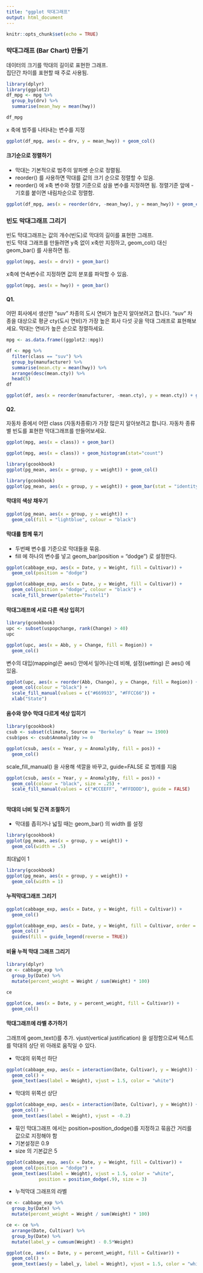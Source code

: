 ```yaml
---
title: "ggplot 막대그래프"
output: html_document
---
```


```r
knitr::opts_chunk$set(echo = TRUE)
```

### 막대그래프 (Bar Chart) 만들기

데이터의 크기를 막대의 길이로 표현한 그래프. \
집단간 차이를 표현할 때 주로 사용됨. 

```r
library(dplyr)
library(ggplot2)
df_mpg <- mpg %>% 
  group_by(drv) %>% 
  summarise(mean_hwy = mean(hwy))

df_mpg
```

x 축에 범주를 나타내는 변수를 지정
```r
ggplot(df_mpg, aes(x = drv, y = mean_hwy)) + geom_col()
```

#### 크기순으로 정렬하기

- 막대는 기본적으로 범주의 알파벳 순으로 정렬됨. 
- reorder() 를 사용하면 막대를 값의 크기 순으로 정렬할 수 있음. 
- reorder() 에 x축 변수와 정렬 기준으로 삼을 변수를 지정하면 됨. 정렬기준 앞에 - 기호를 붙이면 내림차순으로 정렬함. 

```r
ggplot(df_mpg, aes(x = reorder(drv, -mean_hwy), y = mean_hwy)) + geom_col()
```

### 빈도 막대그래프 그리기 

빈도 막대그래프는 값의 개수(빈도)로 막대의 길이를 표현한 그래프.\
빈도 막대 그래프를 만들려면 y축 없이 x축만 지정하고, geom_col() 대신 geom_bar() 를 사용하면 됨. 

```r
ggplot(mpg, aes(x = drv)) + geom_bar()
```

x축에 연속변수르 지정하면 값의 분포를 파악할 수 있음. 

```r
ggplot(mpg, aes(x = hwy)) + geom_bar()
```

#### Q1. 
어떤 회사에서 생산한 "suv" 차종의 도시 연비가 높은지 알아보려고 합니다. "suv" 차종을 대상으로 평균 cty(도시 연비)가 가장 높은 회사 다섯 곳을 막대 그래프로 표현해보세요. 막대는 연비가 높은 순으로 정렬하세요. 

```r
mpg <- as.data.frame((ggplot2::mpg))

df <- mpg %>% 
  filter(class == "suv") %>% 
  group_by(manufacturer) %>% 
  summarise(mean.cty = mean(hwy)) %>% 
  arrange(desc(mean.cty)) %>% 
  head(5)
df
```

```r
ggplot(df, aes(x = reorder(manufacturer, -mean.cty), y = mean.cty)) + geom_col()
```

#### Q2. 
자동차 중에서 어떤 class (자동차종류)가 가장 많은지 알아보려고 합니다. 자동차 종류별 빈도를 표현한 막대그래프를 만들어보세요. 

```r
ggplot(mpg, aes(x = class)) + geom_bar()
```

```r
ggplot(mpg, aes(x = class)) + geom_histogram(stat="count")
```

```r
library(gcookbook)
ggplot(pg_mean, aes(x = group, y = weight)) + geom_col()
```

```r
library(gcookbook)
ggplot(pg_mean, aes(x = group, y = weight)) + geom_bar(stat = "identity")
```

#### 막대의 색상 채우기
```r
ggplot(pg_mean, aes(x = group, y = weight)) +
  geom_col(fill = "lightblue", colour = "black")
```

#### 막대를 함께 묶기
- 두번째 변수를 기준으로 막대들을 묶음. 
- fill 에 하나의 변수를 넣고 geom_bar(position = "dodge") 로 설정한다. 

```r
ggplot(cabbage_exp, aes(x = Date, y = Weight, fill = Cultivar)) +
  geom_col(position = "dodge")
```

```r
ggplot(cabbage_exp, aes(x = Date, y = Weight, fill = Cultivar)) +
  geom_col(position = "dodge", colour = "black") +
  scale_fill_brewer(palette="Pastel1")
```

#### 막대그래프에 서로 다른 색상 입히기

```r
library(gcookbook)
upc <- subset(uspopchange, rank(Change) > 40)
upc
```

```r
ggplot(upc, aes(x = Abb, y = Change, fill = Region)) +
  geom_col()
```

변수의 대입(mapping)은 aes() 안에서 일어나는데 비해, 설정(setting) 은 aes() 에 있음. 

```r
ggplot(upc, aes(x = reorder(Abb, Change), y = Change, fill = Region)) +
  geom_col(colour = "black") +
  scale_fill_manual(values = c("#669933", "#FFCC66")) +
  xlab("State")
```

#### 음수와 양수 막대 다르게 색상 입히기
```r
library(gcookbook)
csub <- subset(climate, Source == "Berkeley" & Year >= 1900)
csub$pos <- csub$Anomaly10y >= 0
```

```r
ggplot(csub, aes(x = Year, y = Anomaly10y, fill = pos)) +
  geom_col()
```

scale_fill_manual() 을 사용해 색깔을 바꾸고, guide=FALSE 로 범례를 지움
```r
ggplot(csub, aes(x = Year, y = Anomaly10y, fill = pos)) +
  geom_col(colour = "black", size = .25) +
  scale_fill_manual(values = c("#CCEEFF", "#FFDDDD"), guide = FALSE)
  
```

#### 막대의 너비 및 간격 조절하기
- 막대를 좁히거나 넓힐 때는 geom_bar() 의 width 를 설정 

```r
library(gcookbook)
ggplot(pg_mean, aes(x = group, y = weight)) +
  geom_col(width = .5)
```

최대넓이 1
```r
library(gcookbook)
ggplot(pg_mean, aes(x = group, y = weight)) +
  geom_col(width = 1)
```

#### 누적막대그래프 그리기

```r
ggplot(cabbage_exp, aes(x = Date, y = Weight, fill = Cultivar)) +
  geom_col()
```

```r
ggplot(cabbage_exp, aes(x = Date, y = Weight, fill = Cultivar, order = desc(Cultivar))) +
  geom_col() +
  guides(fill = guide_legend(reverse = TRUE))
```

#### 비율 누적 막대 그래프 그리기

```r
library(dplyr)
ce <- cabbage_exp %>% 
  group_by(Date) %>% 
  mutate(percent_weight = Weight / sum(Weight) * 100)

ce
```
 
```r
ggplot(ce, aes(x = Date, y = percent_weight, fill = Cultivar)) +
  geom_col()
```

#### 막대그래프에 라벨 추가하기

그래프에 geom_text()를 추가.  vjust(vertical justification) 을 설정함으로써 텍스트를 막대의 상단 위 아래로 움직일 수 있다. 

- 막대의 위쪽선 하단
```r
ggplot(cabbage_exp, aes(x = interaction(Date, Cultivar), y = Weight)) +
  geom_col() +
  geom_text(aes(label = Weight), vjust = 1.5, color = "white")
```

- 막대의 위쪽선 상단
```r
ggplot(cabbage_exp, aes(x = interaction(Date, Cultivar), y = Weight)) +
  geom_col() +
  geom_text(aes(label = Weight), vjust = -0.2)
```

- 묶인 막대그래프 에서는 position=position_dodge()를 지정하고 묶음간 거리를 값으로 지정해야 함 
- 기본설정은 0.9
- size 의 기본값은 5
```r
ggplot(cabbage_exp, aes(x = Date, y = Weight, fill = Cultivar)) +
  geom_col(position = "dodge") +
  geom_text(aes(label = Weight), vjust = 1.5, color = "white", 
            position = position_dodge(.9), size = 3)
```

- 누적막대 그래프의 라벨

```r

ce <- cabbage_exp %>% 
  group_by(Date) %>% 
  mutate(percent_weight = Weight / sum(Weight) * 100)

ce <- ce %>% 
  arrange(Date, Cultivar) %>% 
  group_by(Date) %>% 
  mutate(label_y = cumsum(Weight) - 0.5*Weight)

ggplot(ce, aes(x = Date, y = percent_weight, fill = Cultivar)) +
  geom_col() +
  geom_text(aes(y = label_y, label = Weight), vjust = 1.5, color = "white")
```

